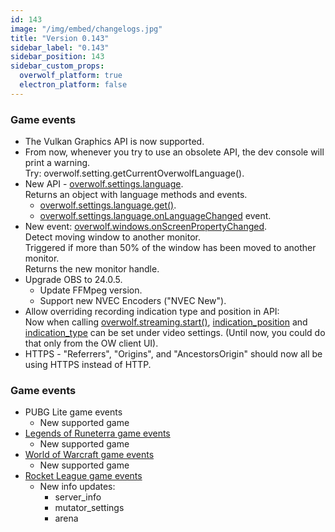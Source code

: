 ```yaml
---
id: 143
image: "/img/embed/changelogs.jpg"
title: "Version 0.143"
sidebar_label: "0.143"
sidebar_position: 143
sidebar_custom_props:
  overwolf_platform: true
  electron_platform: false
---
```


### Game events

* The Vulkan Graphics API is now supported.
* From now, whenever you try to use an obsolete API, the dev console will print a warning.  
  Try: overwolf.setting.getCurrentOverwolfLanguage().
* New API - [overwolf.settings.language](/api/settings/language).  
  Returns an object with language methods and events.
  * [overwolf.settings.language.get()](/api/settings/language#getcallback).
  * [overwolf.settings.language.onLanguageChanged](/api/settings/language#onlanguagechanged) event.
* New event: [overwolf.windows.onScreenPropertyChanged](/api/windows#onscreenpropertychanged).  
  Detect moving window to another monitor.  
  Triggered if more than 50% of the window has been moved to another monitor.  
  Returns the new monitor handle.
* Upgrade OBS to 24.0.5.  
  * Update FFMpeg version.
  * Support new NVEC Encoders ("NVEC New").
* Allow overriding recording indication type and position in API:  
  Now when calling [overwolf.streaming.start()](/api/streaming#startsettings-callback), [indication_position](/api/streaming#indication_position-enum) and [indication_type](/api/streaming#indication_type-enum) can be set under video settings. (Until now, you could do that only from the OW client UI).
* HTTPS - "Referrers", "Origins", and "AncestorsOrigin" should now all be using HTTPS instead of HTTP.

### Game events

* PUBG Lite game events
  * New supported game
* [Legends of Runeterra game events](/api/games/events/legends-of-runeterra)
  * New supported game
* [World of Warcraft game events](/api/games/events/world-of-warcraft)
  * New supported game
* [Rocket League game events](/api/games/events/rocket-league)
  * New info updates:
    * server_info
    * mutator_settings
    * arena

